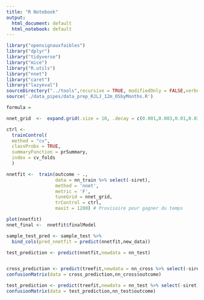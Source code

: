 ```yaml
---
title: "R Notebook"
output:
  html_document: default
  html_notebook: default
---
```



```r
library("opensignauxfaibles")
library("dplyr")
library("tidyverse")
library("mice")
library("R.utils")
library("nnet")
library("caret")
library("lazyeval")
sourceDirectory("../tools",recursive = TRUE, modifiedOnly = FALSE,verbose = FALSE)
source('./data_pipes/data_prep_RJLJ_12m_OSbyMonths.R')

```

```r


formula = 

nnet_grid  <-  expand.grid(.size = 10, .decay = c(0.001,0.003,0.01,0.03))

ctrl <-
  trainControl(
  method = "cv",
  classProbs = TRUE,
  summaryFunction = prSummary,
  index = cv_folds
  )

nnetfit <-  train(outcome ~ ., 
                  data = nn_train %>% select(-siret), 
                  method = 'nnet',
                  metric = 'F',
                  tuneGrid = nnet_grid,
                  trControl = ctrl,
                  maxit = 1200) # Provisoire pour gagner du temps

plot(nnetfit)
nnet_final <-  nnetfit$finalModel
```

```r


sample_test_pred <- sample_test %>%
  bind_cols(pred_nnetfit = predict(nnetfit,new_data))

test_prediction <- predict(nnetfit,newdata = nn_test)



```


```r

cross_prediction <- predict(treefit,newdata = nn_cross %>% select(-siret))
confusionMatrix(data = cross_prediction,nn_cross$outcome)

test_prediction <- predict(treefit,newdata = nn_test %>% select(-siret))
confusionMatrix(data = test_prediction,nn_test$outcome)


```






